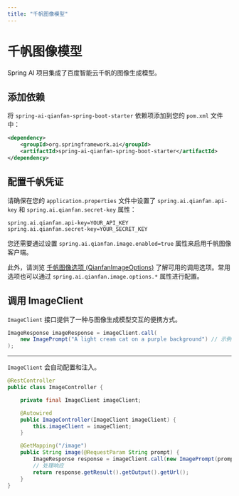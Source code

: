 ```yaml
---
title: "千帆图像模型"
---
```


# 千帆图像模型

Spring AI 项目集成了百度智能云千帆的图像生成模型。

## 添加依赖

将 `spring-ai-qianfan-spring-boot-starter` 依赖项添加到您的 `pom.xml` 文件中：

```xml
<dependency>
    <groupId>org.springframework.ai</groupId>
    <artifactId>spring-ai-qianfan-spring-boot-starter</artifactId>
</dependency>
```

## 配置千帆凭证

请确保在您的 `application.properties` 文件中设置了 `spring.ai.qianfan.api-key` 和 `spring.ai.qianfan.secret-key` 属性：

```properties
spring.ai.qianfan.api-key=YOUR_API_KEY
spring.ai.qianfan.secret-key=YOUR_SECRET_KEY
```

您还需要通过设置 `spring.ai.qianfan.image.enabled=true` 属性来启用千帆图像客户端。

此外，请浏览 [千帆图像选项 (QianfanImageOptions)](https://github.com/spring-projects/spring-ai/blob/main/models/spring-ai-qianfan/src/main/java/org/springframework/ai/qianfan/api/QianfanImageApi.java)
了解可用的调用选项。常用选项也可以通过 `spring.ai.qianfan.image.options.*` 属性进行配置。

## 调用 ImageClient

`ImageClient` 接口提供了一种与图像生成模型交互的便携方式。

```java
ImageResponse imageResponse = imageClient.call(
    new ImagePrompt("A light cream cat on a purple background") // 示例提示内容通常保留英文
);
```
---

`ImageClient` 会自动配置和注入。

```java
@RestController
public class ImageController {

    private final ImageClient imageClient;

    @Autowired
    public ImageController(ImageClient imageClient) {
        this.imageClient = imageClient;
    }

    @GetMapping("/image")
    public String image(@RequestParam String prompt) {
        ImageResponse response = imageClient.call(new ImagePrompt(prompt));
        // 处理响应
        return response.getResult().getOutput().getUrl();
    }
} 